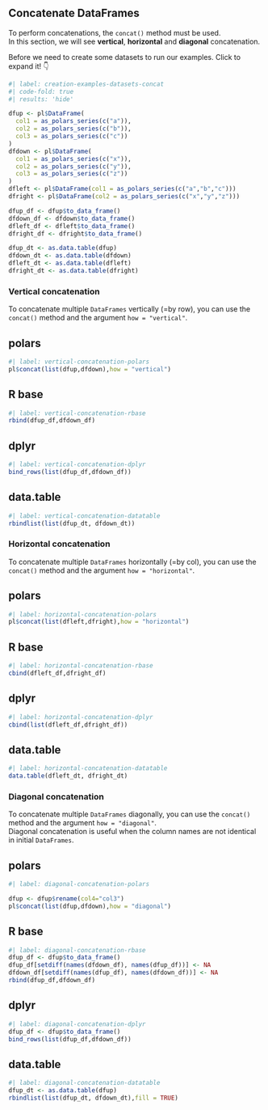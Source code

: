## Concatenate DataFrames

To perform concatenations, the `concat()` method must be used.  
In this section, we will see **vertical**, **horizontal** and **diagonal** concatenation.

Before we need to create some datasets to run our examples. Click to expand it! 👇

```r
#| label: creation-examples-datasets-concat
#| code-fold: true
#| results: 'hide'

dfup <- pl$DataFrame(
  col1 = as_polars_series(c("a")),
  col2 = as_polars_series(c("b")),
  col3 = as_polars_series(c("c"))
)
dfdown <- pl$DataFrame(
  col1 = as_polars_series(c("x")),
  col2 = as_polars_series(c("y")),
  col3 = as_polars_series(c("z"))
)
dfleft <- pl$DataFrame(col1 = as_polars_series(c("a","b","c")))
dfright <- pl$DataFrame(col2 = as_polars_series(c("x","y","z")))

dfup_df <- dfup$to_data_frame()
dfdown_df <- dfdown$to_data_frame()
dfleft_df <- dfleft$to_data_frame()
dfright_df <- dfright$to_data_frame()

dfup_dt <- as.data.table(dfup)
dfdown_dt <- as.data.table(dfdown)
dfleft_dt <- as.data.table(dfleft)
dfright_dt <- as.data.table(dfright)
```

### Vertical concatenation

To concatenate multiple `DataFrames` vertically (=by row), you can use the `concat()` method and the argument `how = "vertical"`.

::: {.panel-tabset}
## polars

```r
#| label: vertical-concatenation-polars
pl$concat(list(dfup,dfdown),how = "vertical")
```

## R base

```r
#| label: vertical-concatenation-rbase
rbind(dfup_df,dfdown_df)
```

## dplyr

```r
#| label: vertical-concatenation-dplyr
bind_rows(list(dfup_df,dfdown_df))
```

## data.table

```r
#| label: vertical-concatenation-datatable
rbindlist(list(dfup_dt, dfdown_dt))
```
:::

### Horizontal concatenation

To concatenate multiple `DataFrames` horizontally (=by col), you can use the `concat()` method and the argument `how = "horizontal"`.

::: {.panel-tabset}
## polars

```r
#| label: horizontal-concatenation-polars
pl$concat(list(dfleft,dfright),how = "horizontal")
```

## R base

```r
#| label: horizontal-concatenation-rbase
cbind(dfleft_df,dfright_df)
```

## dplyr

```r
#| label: horizontal-concatenation-dplyr
cbind(list(dfleft_df,dfright_df))
```

## data.table

```r
#| label: horizontal-concatenation-datatable
data.table(dfleft_dt, dfright_dt)
```
:::

### Diagonal concatenation

To concatenate multiple `DataFrames` diagonally, you can use the `concat()` method and the argument `how = "diagonal"`.  
Diagonal concatenation is useful when the column names are not identical in initial `DataFrames`. 

::: {.panel-tabset}
## polars

```r
#| label: diagonal-concatenation-polars

dfup <- dfup$rename(col4="col3")
pl$concat(list(dfup,dfdown),how = "diagonal")
```

## R base

```r
#| label: diagonal-concatenation-rbase
dfup_df <- dfup$to_data_frame()
dfup_df[setdiff(names(dfdown_df), names(dfup_df))] <- NA
dfdown_df[setdiff(names(dfup_df), names(dfdown_df))] <- NA
rbind(dfup_df,dfdown_df)
```

## dplyr

```r
#| label: diagonal-concatenation-dplyr
dfup_df <- dfup$to_data_frame()
bind_rows(list(dfup_df,dfdown_df))
```

## data.table

```r
#| label: diagonal-concatenation-datatable
dfup_dt <- as.data.table(dfup)
rbindlist(list(dfup_dt, dfdown_dt),fill = TRUE)
```
:::
